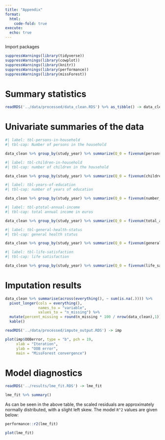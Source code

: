 ```yaml
---
title: "Appendix"
format:
  html:
    code-fold: true
execute: 
  echo: true
---
```


Import packages
```r
suppressWarnings(library(tidyverse))
suppressWarnings(library(cowplot))
suppressWarnings(library(knitr))
suppressWarnings(library(performance))
suppressWarnings(library(missForest))
```

# Summary statistics
```r
readRDS('../data/processed/data_clean.RDS') %>% as_tibble() -> data_clean
```

# Univariate summaries of the data

```r
#| label: tbl-persons-in-household
#| tbl-cap: Number of persons in the household

data_clean %>% group_by(study_year) %>% summarize(Q_0 = fivenum(persons_in_household)[1], Q_1 = fivenum(persons_in_household)[2], Q_2 = fivenum(persons_in_household)[3], Q_3 = fivenum(persons_in_household)[4], Q_4 = fivenum(persons_in_household)[5]) %>% kable()
```

```r
#| label: tbl-children-in-household
#| tbl-cap: number of children in the household

data_clean %>% group_by(study_year) %>% summarize(Q_0 = fivenum(children_in_household)[1], Q_1 = fivenum(children_in_household)[2], Q_2 = fivenum(children_in_household)[3], Q_3 = fivenum(children_in_household)[4], Q_4 = fivenum(children_in_household)[5]) %>% kable()
```

```r
#| label: tbl-years-of-education
#| tbl-cap: number of years of education

data_clean %>% group_by(study_year) %>% summarize(Q_0 = fivenum(number_of_years_of_education)[1], Q_1 = fivenum(number_of_years_of_education)[2], Q_2 = fivenum(number_of_years_of_education)[3], Q_3 = fivenum(number_of_years_of_education)[4], Q_4 = fivenum(number_of_years_of_education)[5]) %>% kable()
```

```r
#| label: tbl-ptotal-annual-income
#| tbl-cap: total annual income in euros

data_clean %>% group_by(study_year) %>% summarize(Q_0 = fivenum(total_annual_income)[1], Q_1 = fivenum(total_annual_income)[2], Q_2 = fivenum(total_annual_income)[3], Q_3 = fivenum(total_annual_income)[4], Q_4 = fivenum(total_annual_income)[5]) %>% kable()
```

```r
#| label: tbl-general-health-status
#| tbl-cap: general health status

data_clean %>% group_by(study_year) %>% summarize(Q_0 = fivenum(general_health_status)[1], Q_1 = fivenum(general_health_status)[2], Q_2 = fivenum(general_health_status)[3], Q_3 = fivenum(general_health_status)[4], Q_4 = fivenum(general_health_status)[5]) %>% kable()
```

```r
#| label: tbl-life-satisfaction
#| tbl-cap: life satisfaction

data_clean %>% group_by(study_year) %>% summarize(Q_0 = fivenum(life_satisfaction)[1], Q_1 = fivenum(life_satisfaction)[2], Q_2 = fivenum(life_satisfaction)[3], Q_3 = fivenum(life_satisfaction)[4], Q_4 = fivenum(life_satisfaction)[5]) %>% kable()
```

# Imputation results

```r
data_clean %>% summarise(across(everything(), ~ sum(is.na(.)))) %>%
  pivot_longer(cols = everything(),
               names_to = "variable",
               values_to = "n_missing") %>%
  mutate(percent_missing = round(n_missing * 100 / nrow(data_clean),1)) %>%
  kable()
```

```r
readRDS('../data/processed/impute_output.RDS') -> imp
```

```r
plot(imp$OOBerror, type = "b", pch = 19,
     xlab = "Iteration",
     ylab = "OOB error",
     main = "MissForest convergence")
```

# Model diagnostics

```r
readRDS('../results/lme_fit.RDS') -> lme_fit
```

```r
lme_fit %>% summary()
```
As can be seen in the above table, the scaled residuals are approximately normally distributed, with a slight left skew. The model `R^2` values are given below:
```r
performance::r2(lme_fit)
```

```r
plot(lme_fit)
```